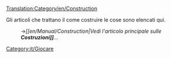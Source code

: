 [[Translation:Category/en/Construction]]


Gli articoli che trattano il come costruire le cose sono elencati qui.
:→''[[en/Manual/Construction|Vedi l'articolo principale sulle '''Costruzioni]]'''...''

[[Category:it/Giocare]]